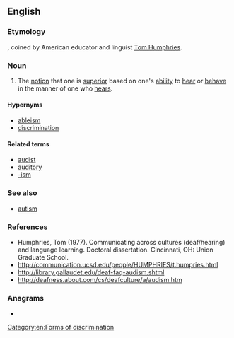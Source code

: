 ==English==
{{wikipedia}}

===Etymology===
{{affix|en|audire|lang1=la|-ism}}, coined by American educator and linguist [[w:Tom_L._Humphries|Tom Humphries]].

===Noun===
{{en-noun|-}}

# The [[notion]] that one is [[superior]] based on one's [[ability]] to [[hear]] or [[behave]] in the manner of one who [[hears]].

====Hypernyms====
* [[ableism]]
* [[discrimination]]

====Related terms====
* [[audist]]
* [[auditory]]
* [[-ism]] {{qualifier|See [[-ism#Derived terms]] for words formed in a similar way}}

===See also===
* [[autism]]

===References===
* Humphries, Tom (1977). Communicating across cultures (deaf/hearing) and language learning. Doctoral dissertation. Cincinnati, OH: Union Graduate School.
* http://communication.ucsd.edu/people/HUMPHRIES/t.humpries.html
* http://library.gallaudet.edu/deaf-faq-audism.shtml
* http://deafness.about.com/cs/deafculture/a/audism.htm

===Anagrams===
* {{anagrams|en|Maidus|Sumida}}

[[Category:en:Forms of discrimination]]